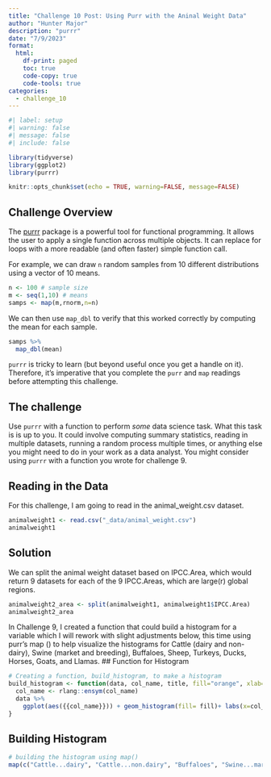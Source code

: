 ```yaml
---
title: "Challenge 10 Post: Using Purr with the Aninal Weight Data"
author: "Hunter Major"
description: "purrr"
date: "7/9/2023"
format:
  html:
    df-print: paged
    toc: true
    code-copy: true
    code-tools: true
categories:
  - challenge_10
---
```


```r
#| label: setup
#| warning: false
#| message: false
#| include: false

library(tidyverse)
library(ggplot2)
library(purrr)

knitr::opts_chunk$set(echo = TRUE, warning=FALSE, message=FALSE)
```

## Challenge Overview

The [purrr](https://purrr.tidyverse.org/) package is a powerful tool for functional programming. It allows the user to apply a single function across multiple objects. It can replace for loops with a more readable (and often faster) simple function call. 

For example, we can draw `n` random samples from 10 different distributions using a vector of 10 means.  

```r
n <- 100 # sample size
m <- seq(1,10) # means 
samps <- map(m,rnorm,n=n) 
```

We can then use `map_dbl` to verify that this worked correctly by computing the mean for each sample.  

```r
samps %>%
  map_dbl(mean)
```

`purrr` is tricky to learn (but beyond useful once you get a handle on it). Therefore, it's imperative that you complete the `purr` and `map` readings before attempting this challenge.  

## The challenge  

Use `purrr` with a function to perform *some* data science task. What this task is is up to you. It could involve computing summary statistics, reading in multiple datasets, running a random process multiple times, or anything else you might need to do in your work as a data analyst. You might consider using `purrr` with a function you wrote for challenge 9.  

## Reading in the Data
For this challenge, I am going to read in the animal_weight.csv dataset.


```r
animalweight1 <- read.csv("_data/animal_weight.csv")
animalweight1
```
## Solution
We can split the animal weight dataset based on IPCC.Area, which would return 9 datasets for each of the 9 IPCC.Areas, which are large(r) global regions.
```r
animalweight2_area <- split(animalweight1, animalweight1$IPCC.Area)
animalweight2_area
```

In Challenge 9, I created a function that could build a histogram for a variable which I will rework with slight adjustments below, this time using purr's map () to help visualize the histograms for Cattle (dairy and non-dairy), Swine (market and breeding), Buffaloes, Sheep, Turkeys, Ducks, Horses, Goats, and Llamas.
## Function for Histogram
```r
# Creating a function, build_histogram, to make a histogram
build_histogram <- function(data, col_name, title, fill="orange", xlab="x", ylab= "n") {
  col_name <- rlang::ensym(col_name)
  data %>%
    ggplot(aes({{col_name}})) + geom_histogram(fill= fill)+ labs(x=col_name, y=ylab)
}

```

## Building Histogram
```r
# building the histogram using map()
map(c("Cattle...dairy", "Cattle...non.dairy", "Buffaloes", "Swine...market", "Swine...breeding", "Sheep", "Turkeys", "Ducks", "Goats", "Horses", "Llamas"), ~build_histogram(dat=animalweight1, col_name=!!.x))
```


